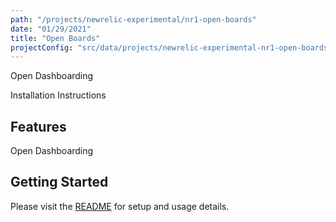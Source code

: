 ```yaml
---
path: "/projects/newrelic-experimental/nr1-open-boards"
date: "01/29/2021"
title: "Open Boards"
projectConfig: "src/data/projects/newrelic-experimental-nr1-open-boards.json"
---
```


<!-- Imports must occur at the top of the file -->

Open Dashboarding

<Link to="https://github.com/newrelic-experimental/nr1-open-boards">Installation Instructions</Link>

## Features

Open Dashboarding

## Getting Started

Please visit the [README](https://github.com/newrelic-experimental/nr1-open-boards#readme) for setup and usage details.
